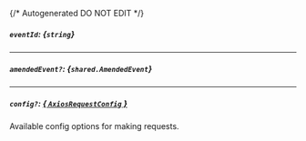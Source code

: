{/* Autogenerated DO NOT EDIT  */}

##### `eventId`: *{`string`}*

---
##### `amendedEvent?`: *{`shared.AmendedEvent`}*
<Collapsible openLabel={Labels.showProperties} closeLabel={Labels.hideProperties}>
    <AmendedEvent/>
</Collapsible>

---
##### `config?`: [*{ `AxiosRequestConfig` }*](https://axios-http.com/docs/req_config)
Available config options for making requests.


